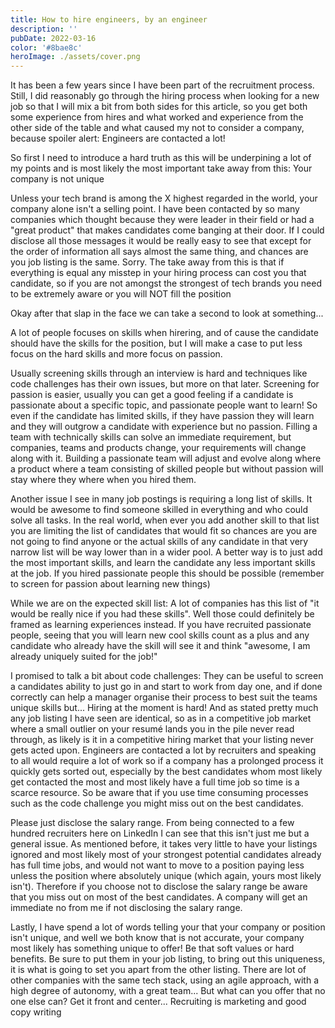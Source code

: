 ```yaml
---
title: How to hire engineers, by an engineer
description: ''
pubDate: 2022-03-16
color: '#8bae8c'
heroImage: ./assets/cover.png
---
```


It has been a few years since I have been part of the recruitment process. Still, I did reasonably go through the hiring process when looking for a new job so that I will mix a bit from both sides for this article, so you get both some experience from hires and what worked and experience from the other side of the table and what caused my not to consider a company, because spoiler alert: Engineers are contacted a lot!

So first I need to introduce a hard truth as this will be underpining a lot of my points and is most likely the most important take away from this: Your company is not unique

Unless your tech brand is among the X highest regarded in the world, your company alone isn't a selling point. I have been contacted by so many companies which thought because they were leader in their field or had a "great product" that makes candidates come banging at their door. If I could disclose all those messages it would be really easy to see that except for the order of information all says almost the same thing, and chances are you job listing is the same. Sorry.
The take away from this is that if everything is equal any misstep in your hiring process can cost you that candidate, so if you are not amongst the strongest of tech brands you need to be extremely aware or you will NOT fill the position

Okay after that slap in the face we can take a second to look at something...

A lot of people focuses on skills when hirering, and of cause the candidate should have the skills for the position, but I will make a case to put less focus on the hard skills and more focus on passion.

Usually screening skills through an interview is hard and techniques like code challenges has their own issues, but more on that later.
Screening for passion is easier, usually you can get a good feeling if a candidate is passionate about a specific topic, and passionate people want to learn! So even if the candidate has limited skills, if they have passion they will learn and they will outgrow a candidate with experience but no passion.
Filling a team with technically skills can solve an immediate requirement, but companies, teams and products change, your requirements will change along with it. Building a passionate team will adjust and evolve along where a product where a team consisting of skilled people but without passion will stay where they where when you hired them.

Another issue I see in many job postings is requiring a long list of skills. It would be awesome to find someone skilled in everything and who could solve all tasks. In the real world, when ever you add another skill to that list you are limiting the list of candidates that would fit so chances are you are not going to find anyone or the actual skills of any candidate in that very narrow list will be way lower than in a wider pool.
A better way is to just add the most important skills, and learn the candidate any less important skills at the job. If you hired passionate people this should be possible (remember to screen for passion about learning new things)

While we are on the expected skill list: A lot of companies has this list of "it would be really nice if you had these skills". Well those could definitely be framed as learning experiences instead. If you have recruited passionate people, seeing that you will learn new cool skills count as a plus and any candidate who already have the skill will see it and think "awesome, I am already uniquely suited for the job!"

I promised to talk a bit about code challenges: They can be useful to screen a candidates ability to just go in and start to work from day one, and if done correctly can help a manager organise their process to best suit the teams unique skills but...
Hiring at the moment is hard! And as stated pretty much any job listing I have seen are identical, so as in a competitive job market where a small outlier on your resumé lands you in the pile never read through, as likely is it in a competitive hiring market that your listing never gets acted upon.
Engineers are contacted a lot by recruiters and speaking to all would require a lot of work so if a company has a prolonged process it quickly gets sorted out, especially by the best candidates whom most likely get contacted the most and most likely have a full time job so time is a scarce resource.
So be aware that if you use time consuming processes such as the code challenge you might miss out on the best candidates.

Please just disclose the salary range. From being connected to a few hundred recruiters here on LinkedIn I can see that this isn't just me but a general issue. As mentioned before, it takes very little to have your listings ignored and most likely most of your strongest potential candidates already has full time jobs, and would not want to move to a position paying less unless the position where absolutely unique (which again, yours most likely isn't). Therefore if you choose not to disclose the salary range be aware that you miss out on most of the best candidates. A company will get an immediate no from me if not disclosing the salary range.

Lastly, I have spend a lot of words telling your that your company or position isn't unique, and well we both know that is not accurate, your company most likely has something unique to offer! Be that soft values or hard benefits. Be sure to put them in your job listing, to bring out this uniqueness, it is what is going to set you apart from the other listing. There are lot of other companies with the same tech stack, using an agile approach, with a high degree of autonomy, with a great team... But what can you offer that no one else can? Get it front and center... Recruiting is marketing and good copy writing

